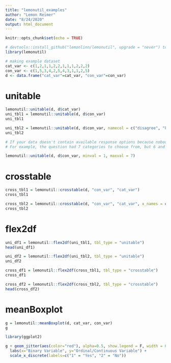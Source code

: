 ```yaml
---
title: "lemonutil_examples"
author: "Lemon Reimer"
date: "8/24/2020"
output: html_document
---
```


```r
knitr::opts_chunk$set(echo = TRUE)
```

```r
# devtools::install_github("lemonlinn/lemonutil", upgrade = "never") to download/update
library(lemonutil)
```

```r
# making example dataset
cat_var <- c(1,2,1,1,2,2,1,1,1,2,2,2)
con_var <- c(1,5,3,4,2,5,4,3,1,1,2,5)
d <- data.frame("cat_var"=cat_var, "con_var"=con_var)
```

# unitable

```r
lemonutil::unitable(d, d$cat_var)
uni_tbl1 = lemonutil::unitable(d, d$con_var)
uni_tbl1
```

```r
uni_tbl2 = lemonutil::unitable(d, d$con_var, namecol = c("disagree", "kinda disagree", "neither", "kinda agree", "agree"), text = "Do you agree or disagree?", title = "Table distribution of con_var")
uni_tbl2
```

```r
# If your data doesn't contain available response options because nobody chose them, but you still want that option shown in the table, use the optional minval and maxval options.
# For example, the question had 7 categories to choose from, but 6 and 7 were never chosen:

lemonutil::unitable(d, d$con_var, minval = 1, maxval = 7)

```

# crosstable

```r
cross_tbl1 = lemonutil::crosstable(d, "con_var", "cat_var")
cross_tbl1
```

```r
cross_tbl2 = lemonutil::crosstable(d, "con_var", "cat_var", x_names = c("disagree", "kinda disagree", "neither", "kinda agree", "agree"), y_names = c("yes", "no"))
cross_tbl2
```

# flex2df

```r
uni_df1 = lemonutil::flex2df(uni_tbl1, tbl_type = "unitable")
head(uni_df1)
```

```r
uni_df2 = lemonutil::flex2df(uni_tbl2, tbl_type = "unitable")
uni_df2
```

```r
cross_df1 = lemonutil::flex2df(cross_tbl1, tbl_type = "crosstable")
cross_df1
```

```r
cross_df2 = lemonutil::flex2df(cross_tbl2, tbl_type = "crosstable")
head(cross_df2)
```

# meanBoxplot

```r
g = lemonutil::meanBoxplot(d, cat_var, con_var)
g
```

```r
library(ggplot2)

g + geom_jitter(aes(color="red"), alpha=0.5, show.legend = F, width = 0.1) + 
  labs(x="Binary Variable", y="Ordinal/Continuous Variable") + 
  scale_x_discrete(labels=c("1" = "Yes", "2" = "No"))
```


